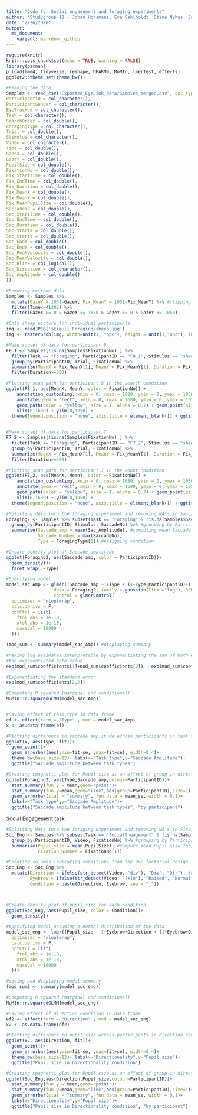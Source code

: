 ```yaml
---
title: "Code for Social engagement and foraging experiments"
author: "Studygroup 12 - Johan Horsmans, Eva Sahlholdt, Stine Nyhus, Jacob Dalsgaard, Aske Bredahl"
date: "2/26/2020"
output:   
  md_document:
    variant: markdown_github
---
```


```r
require(knitr)
knitr::opts_chunk$set(echo = TRUE, warning = FALSE)
library(pacman)
p_load(lme4, tidyverse, reshape, DHARMa, MuMIn, lmerTest, effects)
ggplot2::theme_set(theme_bw())
```

```r
#Reading the data
Samples <- read_csv("Exported_EyeLink_data/Samples_merged.csv", col_types = cols(
ParticipantID = col_character(),
ParticipantGender = col_character(),
EyeTracked = col_character(),
Task = col_character(),
SearchOrder = col_double(),
ForagingType = col_character(),
Trial = col_double(),
Stimulus = col_character(),
Video = col_character(),
Time = col_double(),
GazeX = col_double(),
GazeY = col_double(),
PupilSize = col_double(),
FixationNo = col_double(),
Fix_StartTime = col_double(),
Fix_EndTime = col_double(),
Fix_Duration = col_double(),
Fix_MeanX = col_double(),
Fix_MeanY = col_double(),
Fix_MeanPupilSize = col_double(),
SaccadeNo = col_double(),
Sac_StartTime = col_double(),
Sac_EndTime = col_double(),
Sac_Duration = col_double(),
Sac_StartX = col_double(),
Sac_StartY = col_double(),
Sac_EndX = col_double(),
Sac_EndY = col_double(),
Sac_PeakVelocity = col_double(),
Sac_MeanVelocity = col_double(),
Sac_Blink = col_logical(),
Sac_Direction = col_character(),
Sac_Amplitude = col_double()
))

#Removing extreme data 
Samples <- Samples %>% 
  mutate(GazeY = 1051-GazeY, Fix_MeanY = 1051-Fix_MeanY) %>% #flipping the y-axis
  filter(Time<=41202) %>% 
  filter(GazeX >= 0 & GazeX <= 1680 & GazeY >= 0 & GazeY <= 1050)

```

```r
#Only sheep picture for individual participants
img <- readJPEG('stimuli_Foraging/sheep.jpg')
img <- rasterGrob(img, width=unit(1, "npc"), height = unit(1,"npc"), interpolate = FALSE)

#Make subset of data for participant 8
F8_1 <- Samples[!is.na(Samples$FixationNo),] %>% 
  filter(Task == "Foraging", ParticipantID == "F8_1", Stimulus == "sheep.jpg") %>% 
  group_by(ParticipantID, Trial, FixationNo) %>%
  summarize(MeanX = Fix_MeanX[1], MeanY = Fix_MeanY[1], Duration = Fix_Duration[1], Stimulus = Stimulus[1]) %>%
  filter(Duration>=300)

#Plotting scan path for participant 8 in the search condition
ggplot(F8_1, aes(MeanX, MeanY, color = FixationNo)) +
    annotation_custom(img, xmin = 0, xmax = 1680, ymin = 0, ymax = 1050) +
    annotate(geom = "rect", xmin = 0, xmax = 1680, ymin = 0, ymax = 1050, fill = "white", alpha = .3) +
    geom_path(color = "yellow", size = 1, alpha = 0.7) + geom_point(size = F8_1$Duration/min(F8_1$Duration)*5, alpha = .7) +
    xlim(0,1680) + ylim(0,1050) + 
  theme(legend.position = "none", axis.title = element_blank()) + ggtitle("Participant F8")


#Make subset of data for participant 7
F7_2 <- Samples[!is.na(Samples$FixationNo),] %>% 
  filter(Task == "Foraging", ParticipantID == "F7_2", Stimulus == "sheep.jpg") %>% 
  group_by(ParticipantID, Trial, FixationNo) %>%
  summarize(MeanX = Fix_MeanX[1], MeanY = Fix_MeanY[1], Duration = Fix_Duration[1], Stimulus = Stimulus[1]) %>%
  filter(Duration>=300)

#Plotting scan path for participant 7 in the count condition
ggplot(F7_2, aes(MeanX, MeanY, color = FixationNo)) +
    annotation_custom(img, xmin = 0, xmax = 1680, ymin = 0, ymax = 1050) +
    annotate(geom = "rect", xmin = 0, xmax = 1680, ymin = 0, ymax = 1050, fill = "white", alpha = .3) +
    geom_path(color = "yellow", size = 1, alpha = 0.7) + geom_point(size = F7_2$Duration/min(F7_2$Duration)*4, alpha = .7) +
    xlim(0,1680) + ylim(0,1050) + 
  theme(legend.position = "none", axis.title = element_blank()) + ggtitle("Participant F7")
```



```r

#Splitting data into the foraging experiment and removing NA's in Saccade amplitude
Foraging2 <- Samples %>% subset(Task == "Foraging" & !is.na(Samples$Sac_Amplitude)) %>%
  group_by(ParticipantID, Stimulus, SaccadeNo) %>% #grouping by Participant, Stimulus/Trial and SaccadeNo
  summarise(Saccade_amp = mean(Sac_Amplitude), #computing mean Saccade amplitude for each Saccade
            Saccade_Number = max(SaccadeNo),
            Type = ForagingType[1]) #Assigning condition

#Create density plot of Saccade amplitude
ggplot(Foraging2, aes(Saccade_amp, color = ParticipantID))+
  geom_density()+
  facet_wrap(.~Type)

#Specifying model
model_sac_Amp <- glmer((Saccade_amp ~1+Type + (1+Type|ParticipantID)+(1+Type|Stimulus)),
                  data = Foraging2, family = gaussian(link ="log"), REML = F,
                  control = glmerControl(
  optimizer = "nloptwrap",
  calc.derivs = F,
  optCtrl = list(
    ftol_abs = 1e-10,
    xtol_abs = 1e-10,
    maxeval = 10000
  )))

(mod_sum <- summary(model_sac_Amp)) #displaying summary

#Making log estimates interpretable by exponentiating the sum of both estimates and subtracting
#the exponentiated beta value
exp(mod_sum$coefficients[1]+mod_sum$coefficients[2]) - exp(mod_sum$coefficients[1])

#Exponentiating the standard error
exp(mod_sum$coefficients[2,2])

#Computing R squared (marginal and conditional)
MuMIn::r.squaredGLMM(model_sac_Amp1)


#Saving effect of task type in data frame
ef <- effect(term = "Type" , mod = model_sac_Amp)
x <- as.data.frame(ef)

#Plotting difference in saccade amplitude across participants in task type
ggplot(x, aes(Type, fit))+
  geom_point()+
  geom_errorbar(aes(ymin=fit-se, ymax=fit+se), width=0.4)+
  theme_bw(base_size=12)+ labs(x="Task type",y="Saccade Amplitude")+
  ggtitle("Saccade amplitude between task types")

#Creating spaghetti plot for Pupil size as an effect of group in direction condition
ggplot(Foraging2, aes(Type,Saccade_amp,colour=ParticipantID))+
  stat_summary(fun.y = mean,geom="point")+
  stat_summary(fun.y=mean,geom="line",aes(group=ParticipantID),size=1)+
  geom_errorbar(stat = "summary", fun.data = mean_se, width = 0.1)+
  labs(x="Task type",y="Saccade Amplitude")+
  ggtitle("Saccade amplitude between task types", "by participant")

```




Social Engagement task

```r

#Splitting data into the foraging experiment and removing NA's in Fixation number
Soc_Eng <- Samples %>% subset(Task == "SocialEngagement" & !is.na(Samples$FixationNo)) %>%
  group_by(ParticipantID, Video, FixationNo) %>% #grouping by Participant, Video/Trial and SaccadeNo
  summarise(Pupil_size = mean(PupilSize), #compute mean Pupil size for each fixation
            Fixation_Number = FixationNo[1])

#Creating columns indicating conditions from the 2x2 factorial design
Soc_Eng <- Soc_Eng %>% 
  mutate(Direction = ifelse(str_detect(Video, "div"), "Div", "Dir"), #creating column designating divergent or direct stimuli
         Eyebrow = ifelse(str_detect(Video, "[+]o"), "Raised", "Normal"), #creating column designating raised or "normal" eyebrows in stimuli
         Condition = paste(Direction, Eyebrow, sep = "_"))



#Create density plot of pupil size for each condition
ggplot(Soc_Eng, aes(Pupil_size, color = Condition))+
  geom_density()

#Specifying model assuming a normal distribution of the data
model_soc_eng <- lmer((Pupil_size ~ 1+Eyebrow+Direction + (1+Eyebrow+Direction|ParticipantID)), data = Soc_Eng, REML = F,  control = lmerControl(
  optimizer = "nloptwrap",
  calc.derivs = F,
  optCtrl = list(
    ftol_abs = 1e-10,
    xtol_abs = 1e-10,
    maxeval = 10000
  )))

#saving and displaying model summary
(mod_sum2 <- summary(model_soc_eng))

#Computing R squared (marginal and conditional)
MuMIn::r.squaredGLMM(model_soc_eng)

#Saving effect of direction condition in data frame
ef2 <- effect(term = "Direction" , mod = model_soc_eng)
x2 <- as.data.frame(ef2)

#Plotting difference in pupil size across participants in direction condition
ggplot(x2, aes(Direction, fit))+
  geom_point()+
  geom_errorbar(aes(ymin=fit-se, ymax=fit+se), width=0.4)+
  theme_bw(base_size=12)+ labs(x="Directionality",y="Pupil size")+
  ggtitle("Pupil size in Directionality condition")

#Creating spaghetti plot for Pupil size as an effect of group in direction condition
ggplot(Soc_Eng,aes(Direction,Pupil_size,colour=ParticipantID))+
  stat_summary(fun.y = mean,geom="point")+
  stat_summary(fun.y=mean,geom="line",aes(group=ParticipantID),size=1)+
  geom_errorbar(stat = "summary", fun.data = mean_se, width = 0.1)+
  labs(x="Directionality",y="Pupil size")+
  ggtitle("Pupil size in Directionality condition", "by participant")


```

